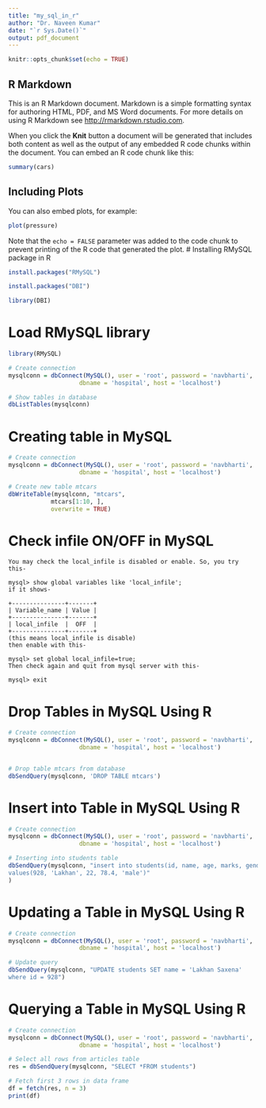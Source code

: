 ```yaml
---
title: "my_sql_in_r"
author: "Dr. Naveen Kumar"
date: "`r Sys.Date()`"
output: pdf_document
---
```


```r
knitr::opts_chunk$set(echo = TRUE)
```

## R Markdown

This is an R Markdown document. Markdown is a simple formatting syntax for authoring HTML, PDF, and MS Word documents. For more details on using R Markdown see <http://rmarkdown.rstudio.com>.

When you click the **Knit** button a document will be generated that includes both content as well as the output of any embedded R code chunks within the document. You can embed an R code chunk like this:

```r
summary(cars)
```

## Including Plots

You can also embed plots, for example:

```r
plot(pressure)
```

Note that the `echo = FALSE` parameter was added to the code chunk to prevent printing of the R code that generated the plot.
# Installing RMySQL package in R
```r
install.packages("RMySQL")
```

```r
install.packages("DBI")
```

```r
library(DBI)
```

# Load RMySQL library
```r
library(RMySQL)
```




```r

# Create connection
mysqlconn = dbConnect(MySQL(), user = 'root', password = 'navbharti',
					dbname = 'hospital', host = 'localhost')

# Show tables in database
dbListTables(mysqlconn)

```

# Creating table in MySQL
```r
# Create connection
mysqlconn = dbConnect(MySQL(), user = 'root', password = 'navbharti',
					dbname = 'hospital', host = 'localhost')

# Create new table mtcars
dbWriteTable(mysqlconn, "mtcars", 
			mtcars[1:10, ],
			overwrite = TRUE)
```

# Check infile ON/OFF in MySQL
```
You may check the local_infile is disabled or enable. So, you try this-

mysql> show global variables like 'local_infile';
if it shows-

+---------------+-------+
| Variable_name | Value |
+---------------+-------+
| local_infile  |  OFF  |
+---------------+-------+
(this means local_infile is disable)
then enable with this-

mysql> set global local_infile=true;
Then check again and quit from mysql server with this-

mysql> exit
```

# Drop Tables in MySQL Using R
```r
# Create connection
mysqlconn = dbConnect(MySQL(), user = 'root', password = 'navbharti',
					dbname = 'hospital', host = 'localhost')


# Drop table mtcars from database
dbSendQuery(mysqlconn, 'DROP TABLE mtcars')

```

# Insert into Table in MySQL Using R
```r
# Create connection
mysqlconn = dbConnect(MySQL(), user = 'root', password = 'navbharti',
					dbname = 'hospital', host = 'localhost')

# Inserting into students table
dbSendQuery(mysqlconn, "insert into students(id, name, age, marks, gender) 
values(928, 'Lakhan', 22, 78.4, 'male')"
)
```
# Updating a Table in MySQL Using R
```r
# Create connection
mysqlconn = dbConnect(MySQL(), user = 'root', password = 'navbharti',
					dbname = 'hospital', host = 'localhost')

# Update query
dbSendQuery(mysqlconn, "UPDATE students SET name = 'Lakhan Saxena'
where id = 928")

```
# Querying a Table in MySQL Using R
```r
# Create connection
mysqlconn = dbConnect(MySQL(), user = 'root', password = 'navbharti',
					dbname = 'hospital', host = 'localhost')

# Select all rows from articles table
res = dbSendQuery(mysqlconn, "SELECT *FROM students")

# Fetch first 3 rows in data frame
df = fetch(res, n = 3)
print(df)

```




